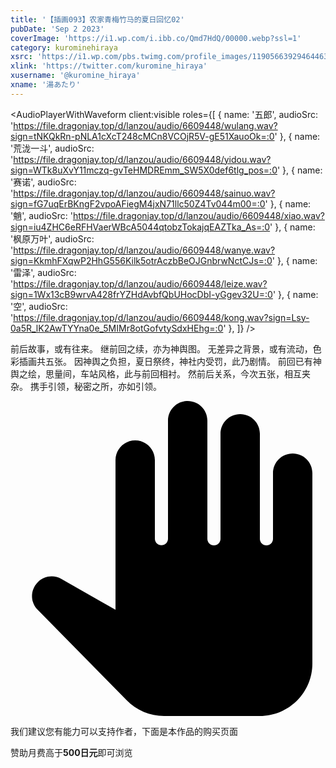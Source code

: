 ```yaml
---
title: '【插画093】农家青梅竹马的夏日回忆02'
pubDate: 'Sep 2 2023'
coverImage: 'https://i1.wp.com/i.ibb.co/Qmd7HdQ/00000.webp?ssl=1'
category: kurominehiraya
xsrc: 'https://i1.wp.com/pbs.twimg.com/profile_images/1190566392946446336/zvbqudqa.jpg?ssl=1'
xlink: 'https://twitter.com/kuromine_hiraya'
xusername: '@kuromine_hiraya'
xname: '湯あたり'
---
```


<AudioPlayerWithWaveform
client:visible
  roles={[
    { name: '五郎', audioSrc: 'https://file.dragonjay.top/d/lanzou/audio/6609448/wulang.wav?sign=tNKQkRn-pNLA1cXcT248cMCn8VCOjR5V-gE51XauoOk=:0' },
    { name: '荒泷一斗', audioSrc: 'https://file.dragonjay.top/d/lanzou/audio/6609448/yidou.wav?sign=WTk8uXvY11mczq-gvTeHMDREmm_SW5X0def6tlg_pos=:0' },
    { name: '赛诺', audioSrc: 'https://file.dragonjay.top/d/lanzou/audio/6609448/sainuo.wav?sign=fG7uqErBKngF2vpoAFiegM4jxN71llc50Z4Tv044m00=:0' },
    { name: '魈', audioSrc: 'https://file.dragonjay.top/d/lanzou/audio/6609448/xiao.wav?sign=iu4ZHC6eRFHVaerWBcA5044qtobzTokajqEAZTka_As=:0' },
    { name: '枫原万叶', audioSrc: 'https://file.dragonjay.top/d/lanzou/audio/6609448/wanye.wav?sign=KkmhFXqwP2HhG556Kilk5otrAczbBeOJGnbrwNctCJs=:0' },
    { name: '雷泽', audioSrc: 'https://file.dragonjay.top/d/lanzou/audio/6609448/leize.wav?sign=1Wx13cB9wrvA428frYZHdAvbfQbUHocDbI-yGgev32U=:0' },
    { name: '空', audioSrc: 'https://file.dragonjay.top/d/lanzou/audio/6609448/kong.wav?sign=Lsy-0a5R_lK2AwTYYna0e_5MIMr8otGofvtySdxHEhg=:0' },
  ]}
/>

前后故事，或有往来。
继前回之续，亦为神舆图。
无差异之背景，或有流动，色彩插画共五张。
因神舆之负担，夏日祭终，神社内受罚，此乃剧情。
前回已有神舆之绘，思量间，车站风格，此与前回相衬。
然前后关系，今次五张，相互夹杂。
携手引领，秘密之所，亦如引领。

<div class="grid gap-2 grid-cols-2">

<PostImage src1="https://i1.wp.com/i.ibb.co/Qmd7HdQ/00000.webp?ssl=1" src2="https://i1.wp.com/i.ibb.co/jv0WBvR/00001.webp?ssl=1" text="aurora, bara, body_hair, chest_hair, christmas, constellation, facial_hair, festival, fireworks, galaxy, large_pectorals, male_focus, milky_way, muscular, muscular_male, night, night_sky, pectorals, shooting_star, sideburns, snowing, solo, space, star_\, sky\, starry_background, starry_sky, starry_sky_print, stubble, thick_thighs, thighs, city_lights, earth_\, planet\, moon, planet, sky, embers, happy_sex, crescent_moon, full_moon, onsen, ass, feet_out_of_frame, nipples, short_hair, underwear_only, sample, underwear, male_underwear, tanabata, nape, light_particles, mature_male, navel_hair, long_sideburns, halloween_costume, pumpkin_hat, moonlight, abs, american_flag, light, brown_hair, completely_nude, santa_costume, ass_focus, full_body, balcony, astronaut, gift_bag, chibi, beard, tanzaku, reindeer_antlers, multicolored_hair, happi, cityscape, halloween, bare_pectorals, 1boy, bulge, happy_halloween, fireflies, tight, zabaniya_\, housamo\, tent, navel, revealing_clothes, snow, sunrise, jack-o'-lantern, bound_wrists, spotlight, nude" client:visible />


</div>

<div class="my-3 flex scroll-mt-[calc(64px_+_32px)] rounded-xl border border-solid border-[rgba(209,142,0,0.3)] bg-[rgba(255,249,235,0.5)] bg-none px-4 py-3 text-sm font-normal leading-normal tracking-[0px] text-[rgb(28,32,37)] shadow-none">
  <div class="mr-3 flex px-0 pb-0 pt-3 text-[22px] text-[rgb(171,104,0)] opacity-90">
    <svg class="inline-block h-[1em] w-[1em] shrink-0 select-none fill-current text-xl transition-[fill] delay-[0ms] duration-200 ease-in-out" aria-hidden="true" viewBox="0 0 24 24"><path d="M21.5 4c-.83 0-1.5.67-1.5 1.5v5c0 .28-.22.5-.5.5s-.5-.22-.5-.5v-8c0-.83-.67-1.5-1.5-1.5S16 1.67 16 2.5v8c0 .28-.22.5-.5.5s-.5-.22-.5-.5v-9c0-.83-.67-1.5-1.5-1.5S12 .67 12 1.5v8.99c0 .28-.22.5-.5.5s-.5-.22-.5-.5V4.5c0-.83-.67-1.5-1.5-1.5S8 3.67 8 4.5v11.41l-4.12-2.35c-.58-.33-1.3-.24-1.78.22-.6.58-.62 1.54-.03 2.13l6.78 6.89c.75.77 1.77 1.2 2.85 1.2H19c2.21 0 4-1.79 4-4V5.5c0-.83-.67-1.5-1.5-1.5"></path></svg>
  </div>
  <div class="min-w-0 overflow-auto px-0 py-2">
    <p class="m-0 scroll-mt-[calc(64px_+_32px)] text-base font-normal leading-normal tracking-[0px]" id="feedback-description">我们建议您有能力可以支持作者，下面是本作品的购买页面</p>
    <div class="font-[bold] text-sm">赞助月费高于<strong>500日元</strong>即可浏览</div>
    <AtherCard title="FANBOX" link="https://kurominehiraya.fanbox.cc/posts/6609448" icon="" client:visible />
  </div>
</div>

<CopyLinkButton client:visible />
<AppreciateQRCodes client:visible />